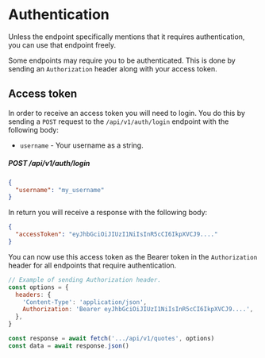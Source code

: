 # Authentication

Unless the endpoint specifically mentions that it requires authentication, you can use that endpoint freely.

Some endpoints may require you to be authenticated. This is done by sending an `Authorization` header along with your access token.

## Access token

In order to receive an access token you will need to login. You do this by sending a `POST` request to the `/api/v1/auth/login` endpoint with the following body:

- `username` - Your username as a string.

##### POST /api/v1/auth/login

```json
{
  "username": "my_username"
}
```

In return you will receive a response with the following body:

```json
{
  "accessToken": "eyJhbGciOiJIUzI1NiIsInR5cCI6IkpXVCJ9...."
}
```

You can now use this access token as the Bearer token in the `Authorization` header for all endpoints that require authentication.

```js
// Example of sending Authorization header.
const options = {
  headers: {
    'Content-Type': 'application/json',
    Authorization: 'Bearer eyJhbGciOiJIUzI1NiIsInR5cCI6IkpXVCJ9....',
  },
}

const response = await fetch('.../api/v1/quotes', options)
const data = await response.json()
```
